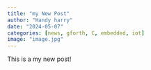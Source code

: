 ```yaml
---
title: "my New Post"
author: "Handy harry"
date: "2024-05-07"
categories: [news, gforth, C, embedded, iot]
image: "image.jpg"
---
```


This is a my new post!
